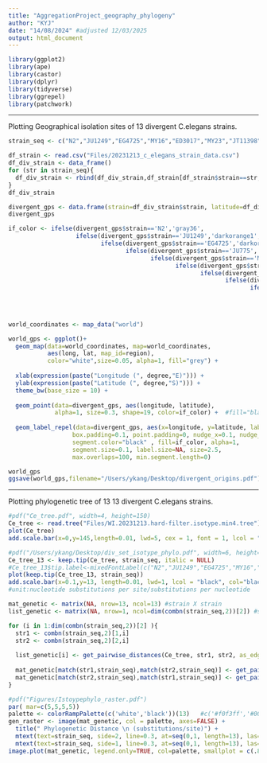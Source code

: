 ```yaml
---
title: "AggregationProject_geography_phylogeny"
author: "KYJ"
date: "14/08/2024" #adjusted 12/03/2025
output: html_document
---
```

```r
library(ggplot2)
library(ape)
library(castor)
library(dplyr)
library(tidyverse)
library(ggrepel)
library(patchwork)
```

___
Plotting Geographical isolation sites of 13 divergent C.elegans strains.

```r
strain_seq <- c("N2","JU1249","EG4725","MY16","ED3017","MY23","JT11398","CX11314",  "CB4856","LKC34","DL238","JU775","JU258") 
```

```r
df_strain <- read.csv("Files/20231213_c_elegans_strain_data.csv")
df_div_strain <- data_frame()
for (str in strain_seq){
  df_div_strain <- rbind(df_div_strain,df_strain[df_strain$strain==str,])
}
df_div_strain
```

```r
divergent_gps <- data.frame(strain=df_div_strain$strain, latitude=df_div_strain$latitude, longitude=df_div_strain$longitude)
divergent_gps
```

```r
if_color <- ifelse(divergent_gps$strain=='N2','gray36',
                   ifelse(divergent_gps$strain=='JU1249','darkorange1',
                          ifelse(divergent_gps$strain=='EG4725','darkorange1',
                                 ifelse(divergent_gps$strain=='JU775','darkgreen',
                                        ifelse(divergent_gps$strain=='MY16','darkorange1',
                                               ifelse(divergent_gps$strain=='JU258','darkgreen',
                                                      ifelse(divergent_gps$strain=='ED3017','darkorange1',
                                                             ifelse(divergent_gps$strain=='MY23','darkorange1',
                                                                    ifelse(divergent_gps$strain=='DL238','darkgreen',
                                                                           ifelse(divergent_gps$strain=='CB4856','darkgreen',
                                                                                  ifelse(divergent_gps$strain=='LKC34','darkorchid',
                                                                                         ifelse(divergent_gps$strain=='JT11398','darkorange1','darkorchid'))))))))))))
```

```r
world_coordinates <- map_data("world") 

world_gps <- ggplot()+  
  geom_map(data=world_coordinates, map=world_coordinates, 
           aes(long, lat, map_id=region), 
           color="white",size=0.05, alpha=1, fill="grey") + 
  
  xlab(expression(paste("Longitude (", degree,"E)"))) +
  ylab(expression(paste("Latitude (", degree,"S)"))) +
  theme_bw(base_size = 10) +
  
  geom_point(data=divergent_gps, aes(longitude, latitude), 
             alpha=1, size=0.3, shape=19, color=if_color) +  #fill="black"
  
  geom_label_repel(data=divergent_gps, aes(x=longitude, y=latitude, label=strain),
                  box.padding=0.1, point.padding=0, nudge_x=0.1, nudge_y=0.1, color="white",
                  segment.color="black" , fill=if_color, alpha=1,
                  segment.size=0.1, label.size=NA, size=2.5,
                  max.overlaps=100, min.segment.length=0)

world_gps
ggsave(world_gps,filename="/Users/ykang/Desktop/divergent_origins.pdf")  #"Figures/divergent_origins.pdf"
```

___
Plotting phylogenetic tree of 13 13 divergent C.elegans strains.

```r
#pdf("Ce_tree.pdf", width=4, height=150)
Ce_tree <- read.tree("Files/WI.20231213.hard-filter.isotype.min4.tree")
plot(Ce_tree)
add.scale.bar(x=0,y=145,length=0.01, lwd=5, cex = 1, font = 1, lcol = "red", col="red")
```

```r
#pdf("/Users/ykang/Desktop/div_set_isotype_phylo.pdf", width=6, height=4.5)
Ce_tree_13 <- keep.tip(Ce_tree, strain_seq, italic = NULL)
#Ce_tree_13$tip.label<-mixedFontLabel(c("N2","JU1249","EG4725","MY16","ED3017","MY23","JT11398","CX11314","CB4856","LKC34","DL238",   "JU775","JU258"), italic = NULL)
plot(keep.tip(Ce_tree_13, strain_seq))
add.scale.bar(x=0.1,y=13, length=0.01, lwd=1, lcol = "black", col="black")
#unit:nucleotide substitutions per site/substitutions per nucleotide
```

```r
mat_genetic <- matrix(NA, nrow=13, ncol=13) #strain X strain
list_genetic <- matrix(NA, nrow=1, ncol=dim(combn(strain_seq,2))[2]) #strain pair combination X 1

for (i in 1:dim(combn(strain_seq,2))[2] ){
  str1 <- combn(strain_seq,2)[1,i]
  str2 <- combn(strain_seq,2)[2,i]
  
  list_genetic[i] <- get_pairwise_distances(Ce_tree, str1, str2, as_edge_counts=FALSE, check_input=TRUE)
  
  mat_genetic[match(str1,strain_seq),match(str2,strain_seq)] <- get_pairwise_distances(Ce_tree, str1, str2, as_edge_counts=FALSE, check_input=TRUE)
  mat_genetic[match(str2,strain_seq),match(str1,strain_seq)] <- get_pairwise_distances(Ce_tree, str2, str1, as_edge_counts=FALSE, check_input=TRUE)
}
```

```r
#pdf("Figures/Istoypephylo_raster.pdf")
par( mar=c(5,5,5,5))
palette <- colorRampPalette(c('white','black'))(13)   #c('#f0f3ff','#0033BB')
gen_raster <- image(mat_genetic, col = palette, axes=FALSE) +
  title(" Phylogenetic Distance \n (substitutions/site)") +
  mtext(text=strain_seq, side=2, line=0.3, at=seq(0,1, length=13), las=1, cex=0.8) +
  mtext(text=strain_seq, side=1, line=0.3, at=seq(0,1, length=13), las=2, cex=0.8)
image.plot(mat_genetic, legend.only=TRUE, col=palette, smallplot = c(.87, .895, .15, .85) )
```

